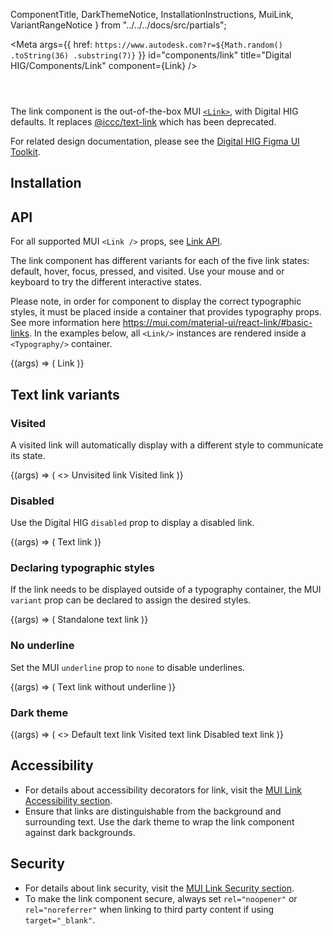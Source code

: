   ComponentTitle,
  DarkThemeNotice,
  InstallationInstructions,
  MuiLink,
  VariantRangeNotice
} from "../../../docs/src/partials";

<Meta
  args={{
    href: `https://www.autodesk.com?r=${Math.random()
      .toString(36)
      .substring(7)}`
  }}
  id="components/link"
  title="Digital HIG/Components/Link"
  component={Link}
/>

<ComponentTitle name="Link" status="Stable" />

<code>
  <MuiLink
    componentName="Link"
    link="https://mui.com/material-ui/react-link/"
  />
</code>

The link component is the out-of-the-box MUI [`<Link>`](https://mui.com/material-ui/react-link/), with Digital HIG defaults. It replaces [@iccc/text-link](/docs/components-text-link--page) which has been deprecated.

For related design documentation, please see the [Digital HIG Figma UI Toolkit](https://www.figma.com/file/Eks986gkqncHjkLnwQjO7g/iccc-sticker-sheets?node-id=4203%3A319624&t=iL4WgXwqDMZvxUAw-1).

## Installation

<InstallationInstructions
  peerDependencies={peerDependencies}
  componentImport="Link"
/>

## API

For all supported MUI `<Link />` props, see [Link API](https://mui.com/material-ui/api/link/).

The link component has different variants for each of the five link states: default, hover, focus, pressed, and visited. Use your mouse and or keyboard to try the different interactive states.

Please note, in order for component to display the correct typographic styles, it must be placed inside a container that provides typography props. See more information here https://mui.com/material-ui/react-link/#basic-links. In the examples below, all `<Link/>` instances are rendered inside a `<Typography/>` container.

<Canvas>
  <Story name="API">
    {(args) => (
      <Typography>
        <Link {...args}>Link</Link>
      </Typography>
    )}
  </Story>
</Canvas>

<ArgsTable story="API" />

## Text link variants

<VariantRangeNotice />

### Visited

A visited link will automatically display with a different style to communicate its state.

<Canvas>
  <Story name="Visited">
    {(args) => (
      <>
        <Typography>
          <Link {...args}>Unvisited link</Link>
        </Typography>
        <Typography>
          <Link {...args} href="">
            Visited link
          </Link>
        </Typography>
      </>
    )}
  </Story>
</Canvas>

### Disabled

Use the Digital HIG `disabled` prop to display a disabled link.

<Canvas>
  <Story name="Disabled">
    {(args) => (
      <Typography>
        <Link {...args} disabled tabIndex={-1}>
          Text link
        </Link>
      </Typography>
    )}
  </Story>
</Canvas>

### Declaring typographic styles

If the link needs to be displayed outside of a typography container, the MUI `variant` prop can be declared to assign the desired styles.

<Canvas>
  <Story name="Typography">
    {(args) => (
      <Link {...args} variant="body1">
        Standalone text link
      </Link>
    )}
  </Story>
</Canvas>

### No underline

Set the MUI `underline` prop to `none` to disable underlines.

<Canvas>
  <Story name="No underline">
    {(args) => (
      <Typography>
        <Link {...args} underline="none">
          Text link without underline
        </Link>
      </Typography>
    )}
  </Story>
</Canvas>

### Dark theme

<DarkThemeNotice />

<Canvas>
  <Story name="Dark theme" parameters={{ theme: "dark" }}>
    {(args) => (
      <>
        <Typography>
          <Link {...args}>Default text link</Link>
        </Typography>
        <Typography>
          <Link href="">Visited text link</Link>
        </Typography>
        <Typography>
          <Link {...args} disabled tabIndex={-1}>
            Disabled text link
          </Link>
        </Typography>
      </>
    )}
  </Story>
</Canvas>

## Accessibility

- For details about accessibility decorators for link, visit the [MUI Link Accessibility section](https://mui.com/material-ui/react-link/#accessibility).
- Ensure that links are distinguishable from the background and surrounding text. Use the dark theme to wrap the link component against dark backgrounds.

## Security

- For details about link security, visit the [MUI Link Security section](https://mui.com/material-ui/react-link/#security).
- To make the link component secure, always set `rel="noopener"` or `rel="noreferrer"` when linking to third party content if using `target="_blank"`.
